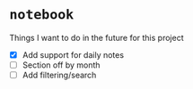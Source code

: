 # `notebook`

Things I want to do in the future for this project

- [x] Add support for daily notes
- [ ] Section off by month
- [ ] Add filtering/search
